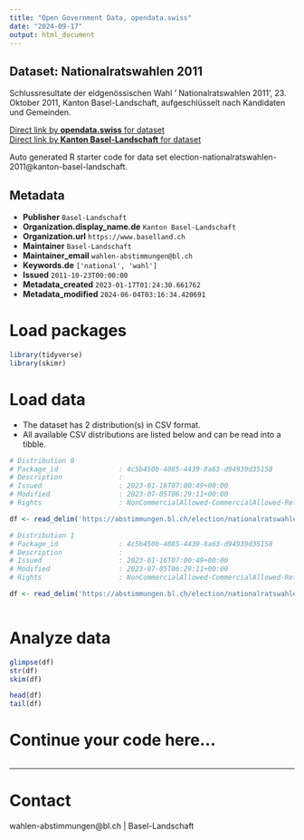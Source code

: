 ```yaml
---
title: "Open Government Data, opendata.swiss"
date: "2024-09-17"
output: html_document
---
```


## Dataset: Nationalratswahlen 2011

Schlussresultate der eidgenössischen Wahl ' Nationalratswahlen 2011', 23. Oktober 2011, Kanton Basel-Landschaft, aufgeschlüsselt nach Kandidaten und Gemeinden.

[Direct link by **opendata.swiss** for dataset](https://opendata.swiss/de/dataset/nationalratswahlen-20111)<br>
[Direct link by **Kanton Basel-Landschaft** for dataset](https://abstimmungen.bl.ch/election/nationalratswahlen-2011/data)

Auto generated R starter code for data set election-nationalratswahlen-2011@kanton-basel-landschaft.

## Metadata

- **Publisher** `Basel-Landschaft`
- **Organization.display_name.de** `Kanton Basel-Landschaft`
- **Organization.url** `https://www.baselland.ch`
- **Maintainer** `Basel-Landschaft`
- **Maintainer_email** `wahlen-abstimmungen@bl.ch`
- **Keywords.de** `['national', 'wahl']`
- **Issued** `2011-10-23T00:00:00`
- **Metadata_created** `2023-01-17T01:24:30.661762`
- **Metadata_modified** `2024-06-04T03:16:34.420691`


# Load packages

```r

library(tidyverse)
library(skimr)

```

# Load data

-   The dataset has 2 distribution(s) in CSV format.
-   All available CSV distributions are listed below and can be read into a tibble.

```r

# Distribution 0
# Package_id               : 4c5b450b-4085-4439-8a63-d94939d35158
# Description              : 
# Issued                   : 2023-01-16T07:00:49+00:00
# Modified                 : 2023-07-05T06:29:11+00:00
# Rights                   : NonCommercialAllowed-CommercialAllowed-ReferenceRequired

df <- read_delim('https://abstimmungen.bl.ch/election/nationalratswahlen-2011/data-csv')

# Distribution 1
# Package_id               : 4c5b450b-4085-4439-8a63-d94939d35158
# Description              : 
# Issued                   : 2023-01-16T07:00:49+00:00
# Modified                 : 2023-07-05T06:29:11+00:00
# Rights                   : NonCommercialAllowed-CommercialAllowed-ReferenceRequired

df <- read_delim('https://abstimmungen.bl.ch/election/nationalratswahlen-2011/data-parties-csv')



```

# Analyze data

```r

glimpse(df)
str(df)
skim(df)

head(df)
tail(df)

```

# Continue your code here...

```r

```

------------------------------------------------------------------------

# Contact

wahlen-abstimmungen@bl.ch | Basel-Landschaft
